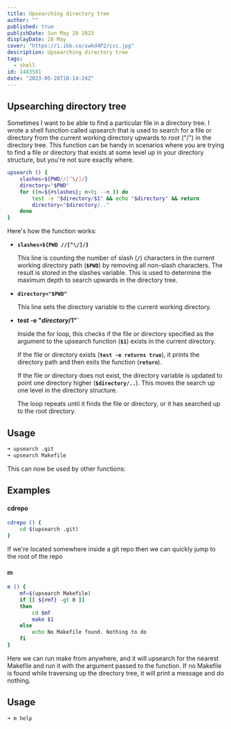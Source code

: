 ```yaml
---
title: Upsearching directory tree
author: ""
published: true
publishDate: Sun May 28 2023
displayDate: 28 May
cover: "https://i.ibb.co/swkd4P2/ccc.jpg"
description: Upsearching directory tree
tags:
  - shell
id: 1483581
date: "2023-05-28T10:14:24Z"
---
```


## Upsearching directory tree

Sometimes I want to be able to find a particular file in a directory tree. I wrote a shell function called upsearch that is used to search for a file or directory from the current working directory upwards to root ("/") in the directory tree. This function can be handy in scenarios where you are trying to find a file or directory that exists at some level up in your directory structure, but you're not sure exactly where.

```bash
upsearch () {
	slashes=${PWD//[^\/]/}
	directory="$PWD"
	for ((n=${#slashes}; n>0; --n )) do
		test -e "$directory/$1" && echo "$directory" && return
		directory="$directory/.."
	done
}
```

Here's how the function works:

- **`slashes=${PWD //[^\/]/}`**

  This line is counting the number of slash (**`/`**) characters in the current working directory path (**`$PWD`**) by removing all non-slash characters. The result is stored in the slashes variable. This is used to determine the maximum depth to search upwards in the directory tree.

- **`directory="$PWD"`**

  This line sets the directory variable to the current working directory.

- **test -e "$directory/$1"`**

  Inside the for loop, this checks if the file or directory specified as the argument to the upsearch function (**`$1`**) exists in the current directory.

  If the file or directory exists (**`test -e returns true`**), it prints the directory path and then exits the function (**`return`**).

  If the file or directory does not exist, the directory variable is updated to point one directory higher (**`$directory/..`**). This moves the search up one level in the directory structure.

  The loop repeats until it finds the file or directory, or it has searched up to the root directory.

## Usage

```bash
➜ upsearch .git
➜ upsearch Makefile
```

This can now be used by other functions:

## Examples

#### cdrepo

```bash
cdrepo () {
	cd $(upsearch .git)
}
```

If we're located somewhere inside a git repo then we can quickly jump to the root of the repo

#### m

```bash
m () {
	mf=$(upsearch Makefile)
	if [[ ${#mf} -gt 0 ]]
	then
		cd $mf
		make $1
	else
		echo No Makefile found. Nothing to do
	fi
}
```

Here we can run make from anywhere, and it will upsearch for the nearest Makefile and run it with the argument passed to the function. If no Makefile is found while traversing up the directory tree, it will print a message and do nothing.

## Usage

```bash
➜ m help
```

